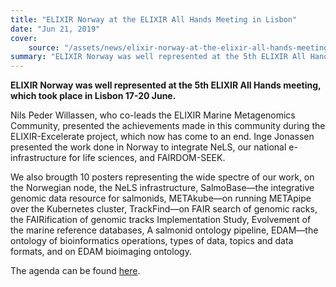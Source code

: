 ```yaml
---
title: "ELIXIR Norway at the ELIXIR All Hands Meeting in Lisbon"
date: "Jun 21, 2019"
cover:
    source: "/assets/news/elixir-norway-at-the-elixir-all-hands-meeting-in-lisbon/cover.png"
summary: "ELIXIR Norway was well represented at the 5th ELIXIR All Hands meeting, which took place in Lisbon 17-20 June."
---
```


**ELIXIR Norway was well represented at the 5th ELIXIR All Hands meeting,
which took place in Lisbon 17-20 June.**

Nils Peder Willassen, who co-leads the ELIXIR Marine Metagenomics Community,
presented the achievements made in this community during the ELIXIR-Excelerate
project, which now has come to an end. Inge Jonassen presented the
work done in Norway to integrate NeLS, our national e-infrastructure
for life sciences, and FAIRDOM-SEEK.

We also brougth 10 posters representing the wide spectre of our work, on the Norwegian node,
the NeLS infrastructure, SalmoBase—the integrative genomic data
resource for salmonids, METAkube—on running METApipe over the Kubernetes
cluster, TrackFind—on FAIR search of genomic racks, the FAIRification
of genomic tracks Implementation Study, Evolvement of the marine
reference databases, A salmonid ontology pipeline, EDAM—the ontology
of bioinformatics operations, types of data, topics and data formats,
and on EDAM bioimaging ontology.

The agenda can be found [here](https://drive.google.com/file/d/1qotzP2Op3chPYsK1tCrjk-eFB1TtxHnj/view).

